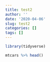 ```yaml
---
title: test2
author: ''
date: '2020-04-06'
slug: test2
categories: []
tags: []
---
```


```r

library(tidyverse)

mtcars %>% head()

``` 